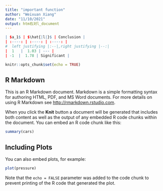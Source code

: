 ```yaml
---
title: "important function"
author: "Weixuan Xiang"
date: "11/10/2021"
output: htm右对l_document
---
```


```r
| $a_1$ | $\hat{|l|}$ | Conclusion |
| :----: | :----: | :----: |
#  left justifying |:--|,right justifying |--:|
|  1   |  1.03 | --- |
| -1  |  1.78 | Significant |

knitr::opts_chunk$set(echo = TRUE)
```

## R Markdown

This is an R Markdown document. Markdown is a simple formatting syntax for authoring HTML, PDF, and MS Word documents. For more details on using R Markdown see <http://rmarkdown.rstudio.com>.

When you click the **Knit** button a document will be generated that includes both content as well as the output of any embedded R code chunks within the document. You can embed an R code chunk like this:

```r
summary(cars)
```

## Including Plots

You can also embed plots, for example:

```r
plot(pressure)
```

Note that the `echo = FALSE` parameter was added to the code chunk to prevent printing of the R code that generated the plot.
